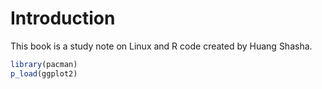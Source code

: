 # Introduction

This book is a study note on Linux and R code created by Huang Shasha.



```r
library(pacman)
p_load(ggplot2)
```

